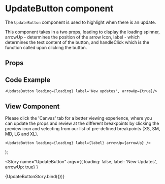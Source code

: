 

<Meta
  title="Newskit Components/Misc/UpdateButton"
  component={UpdateButton}
/>

# UpdateButton component
The `UpdateButton` component is used to highlight when there is an update.

This component takes in a two props, loading to display the loading spinner, arrowUp - determines the position of the arrow Icon, label - which determines the text content of the button, and handleClick which is the function called upon clicking the button. 

## Props
<Props of={UpdateButton} />

## Code Example
`<UpdateButton loading={loading} label='New updates', arrowUp={true}/>`

## View Component
Please click the 'Canvas' tab for a better viewing experience, where you can update the props and review at the different breakpoints by clicking the preview icon and selecting from our list of pre-defined breakpoints (XS, SM, MD, LG and XL).

    <UpdateButton loading={loading} label={label} arrowUp={arrowUp} />
);

<Story name="UpdateButton"
  args={{ loading: false, label: 'New Updates', arrowUp: true} }
>
  {UpdateButtonStory.bind({})}
</Story>